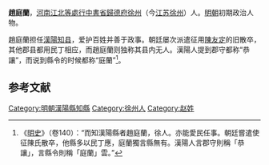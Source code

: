 '''趙庭蘭'''，[[河南江北等處行中書省|河南江北等處行中書省]][[歸德府|歸德府]][[徐州|徐州]]（今[[江苏|江苏]][[徐州|徐州]]）人。[[明朝|明朝]]初期政治人物。

趙庭蘭担任[[漢陽|漢陽]][[知县|知县]]，爱护百姓并善于政事。朝廷屡次派遣征用[[陳友定|陳友定]]的旧散卒，其他郡县都用民丁相应，而趙庭蘭则独称其县内无人。漢陽人提到郡守都称“恭讓”，而说到縣令的时候都称“庭蘭”<ref>《[[明史|明史]]》（卷140）：“而知漢陽縣者趙庭蘭，徐人。亦能愛民任事。朝廷嘗遣使征陳氏散卒，他縣多以民丁應，庭蘭獨言縣無有。漢陽人言郡守則稱「恭讓」，言縣令則稱「庭蘭」雲。”</ref>。

==参考文献==
{{wikisource|明史/卷140}}
<div class="references-small">
<references />
</div>

{{明朝人物小作品}}
{{DEFAULTSORT:Z}}
[[Category:明朝漢陽縣知縣|Category:明朝漢陽縣知縣]]
[[Category:徐州人|Category:徐州人]]
[[Category:赵姓|Category:赵姓]]